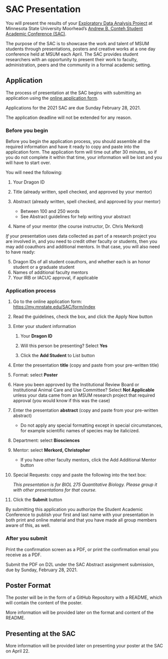 # SAC Presentation

You will present the results of your [Exploratory Data Analysis Project](eda-project-instructions.html) at Minnesota State University Moorhead's [Andrew B. Conteh Student Academic Conference (SAC)](https://www2.mnstate.edu/sac/).

The purpose of the SAC is to showcase the work and talent of MSUM students through presentations, posters and creative works at a one day conference held at MSUM each April. The SAC provides student researchers with an opportunity to present their work to faculty, administration, peers and the community in a formal academic setting.

## Application

The process of presentation at the SAC begins with submitting an application using the [online application form](https://my.mnstate.edu/SAC/form/index).

Applications for the 2021 SAC are due [Sunday February 28, 2021.]{.text-danger}

The application deadline will not be extended for any reason.

### Before you begin

Before you begin the application process, you should assemble all the required information and have it ready to copy and paste into the application form. The application form will time out after 30 minutes, so if you do not complete it within that time, your information will be lost and you will have to start over.

You will need the following:

1.  Your Dragon ID

2.  Title (already written, spell checked, and approved by your mentor)

3.  Abstract (already written, spell checked, and approved by your mentor)

    -   Between 100 and 250 words
    -   See Abstract guidelines for help writing your abstract

4.  Name of your mentor (the course instructor, Dr. Chris Merkord)

*If* your presentation uses data collected as part of a research project you are involved in, and you need to credit other faculty or students, then you may add coauthors and additional mentors. In that case, you will also need to have ready:

5.  Dragon IDs of all student coauthors, and whether each is an honor student or a graduate student
6.  Names of additional faculty mentors
7.  Your IRB or IACUC approval, if applicable

### Application process

1.  Go to the online application form: <https://my.mnstate.edu/SAC/form/index>

2.  Read the guidelines, check the box, and click the Apply Now button

3.  Enter your student information

    1.  Your **Dragon ID**

    2.  Will this person be presenting? Select **Yes**

    3.  Click the **Add Student** to List button

4.  Enter the presentation **title** (copy and paste from your pre-written title)

5.  Format: select **Poster**

6.  Have you been approved by the Institutional Review Board or Institutional Animal Care and Use Committee? Select **Not Applicable** unless your data came from an MSUM research project that required approval (you would know if this was the case)

7.  Enter the presentation **abstract** (copy and paste from your pre-written abstract)

    -   Do not apply any special formatting except in special circumstances, for example scientific names of species may be italicized.

8.  Department: select **Biosciences**

9.  Mentor: select **Merkord, Christopher**

    -   If you have other faculty mentors, click the Add Additional Mentor button

10. Special Requests: copy and paste the following into the text box:

    *This presentation is for BIOL 275 Quantitative Biology. Please group it with other presentations for that course.*

11. Click the **Submit** button

By submitting this application you authorize the Student Academic Conference to publish your first and last name with your presentation in both print and online material and that you have made all group members aware of this, as well.

### After you submit

Print the confirmation screen as a PDF, or print the confirmation email you receive as a PDF.

Submit the PDF on D2L under the SAC Abstract assignment submission, due by Sunday, February 28, 2021.

## Poster Format

The poster will be in the form of a GitHub Repository with a README, which will contain the content of the poster.

More information will be provided later on the format and content of the README.

## Presenting at the SAC

More information will be provided later on presenting your poster at the SAC on April 22.
